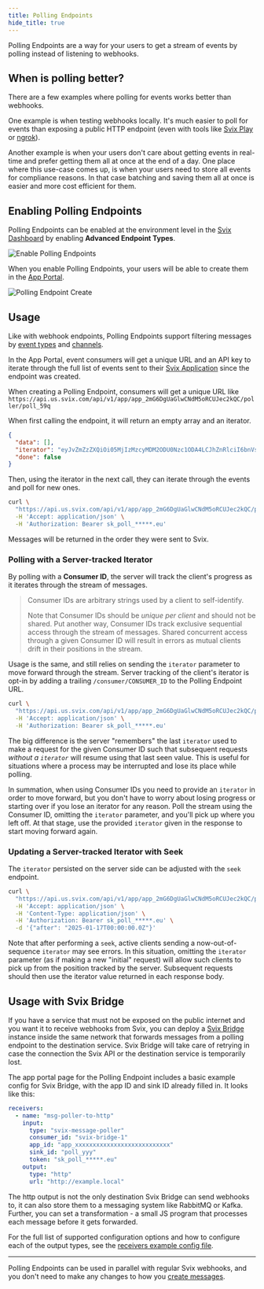 ```yaml
---
title: Polling Endpoints
hide_title: true
---
```



<HeaderWithCopyButton title="Polling Endpoints" sourceMarkdown={RAW} />


Polling Endpoints are a way for your users to get a stream of events by polling instead of listening to webhooks.

## When is polling better?

There are a few examples where polling for events works better than webhooks.

One example is when testing webhooks locally. It's much easier to poll for events than exposing a public HTTP endpoint (even with tools like [Svix Play](/play) or [ngrok](/integrations/ngrok)).

Another example is when your users don't care about getting events in real-time and prefer getting them all at once at the end of a day. One place where this use-case comes up, is when your users need to store all events for compliance reasons. In that case batching and saving them all at once is easier and more cost efficient for them.

## Enabling Polling Endpoints

Polling Endpoints can be enabled at the environment level in the [Svix Dashboard](https://dashboard.svix.com/settings/organization/general-settings) by enabling **Advanced Endpoint Types**.

![Enable Polling Endpoints](../img/advanced-endpoints/advanced-endpoints-setting.png)

When you enable Polling Endpoints, your users will be able to create them in the [App Portal](/app-portal).

![Polling Endpoint Create](../img/advanced-endpoints/polling-endpoint-create.png)

## Usage

Like with webhook endpoints, Polling Endpoints support filtering messages by [event types](/event-types) and [channels](/channels).

In the App Portal, event consumers will get a unique URL and an API key to iterate through the full list of events sent to their [Svix Application](/overview#consumer-applications) since the endpoint was created.

When creating a Polling Endpoint, consumers will get a unique URL like `https://api.us.svix.com/api/v1/app/app_2mG6DgUaGlwCNdM5oRCUJec2kQC/poller/poll_59q`

When first calling the endpoint, it will return an empty array and an iterator.

```json
{
  "data": [],
  "iterator": "eyJvZmZzZXQiOi05MjIzMzcyMDM2ODU0Nzc1ODA4LCJhZnRlciI6bnVsbH0",
  "done": false
}
```

Then, using the iterator in the next call, they can iterate through the events and poll for new ones.

```bash
curl \
  "https://api.us.svix.com/api/v1/app/app_2mG6DgUaGlwCNdM5oRCUJec2kQC/poller/poll_59q?iterator=eyJv..." \
  -H 'Accept: application/json' \
  -H 'Authorization: Bearer sk_poll_*****.eu'
```

Messages will be returned in the order they were sent to Svix.

### Polling with a Server-tracked Iterator

By polling with a **Consumer ID**,  the server will track the client's progress as it iterates through the stream of
messages.

> Consumer IDs are arbitrary strings used by a client to self-identify.
>
> Note that Consumer IDs should be _unique per client_ and should not be shared. Put another way, Consumer IDs track
> exclusive sequential access through the stream of messages.
> Shared concurrent access through a given Consumer ID will result in errors as mutual clients drift in their positions
> in the stream.

Usage is the same, and still relies on sending the `iterator` parameter to move forward through the stream.
Server tracking of the client's iterator is opt-in by adding a trailing `/consumer/CONSUMER_ID` to the Polling Endpoint
URL.

```bash
curl \
  "https://api.us.svix.com/api/v1/app/app_2mG6DgUaGlwCNdM5oRCUJec2kQC/poller/poll_59q/consumer/MY-CONSUMER-ID?iterator=eyJv..." \
  -H 'Accept: application/json' \
  -H 'Authorization: Bearer sk_poll_*****.eu'
```

The big difference is the server "remembers" the last `iterator` used to make a request for the given Consumer ID
such that subsequent requests _without a `iterator`_ will resume using that last seen value.
This is useful for situations where a process may be interrupted and lose its place while polling.

In summation, when using Consumer IDs you need to provide an `iterator` in order to move forward, but you don't have to
worry about losing progress or starting over if you lose an iterator for any reason.
Poll the stream using the Consumer ID, omitting the `iterator` parameter, and you'll pick up where you left off.
At that stage, use the provided `iterator` given in the response to start moving forward again.

### Updating a Server-tracked Iterator with Seek

The `iterator` persisted on the server side can be adjusted with the `seek` endpoint.

```bash
curl \
  "https://api.us.svix.com/api/v1/app/app_2mG6DgUaGlwCNdM5oRCUJec2kQC/poller/poll_59q/consumer/MY-CONSUMER-ID/seek" \
  -H 'Accept: application/json' \
  -H 'Content-Type: application/json' \
  -H 'Authorization: Bearer sk_poll_*****.eu' \
  -d '{"after": "2025-01-17T00:00:00.0Z"}'
```

Note that after performing a `seek`, active clients sending a now-out-of-sequence `iterator` may see errors.
In this situation, omitting the `iterator` parameter (as if making a new "initial" request) will allow such clients
to pick up from the position tracked by the server. Subsequent requests should then use the iterator value returned
in each response body.

## Usage with Svix Bridge

If you have a service that must not be exposed on the public internet and you want it to receive webhooks from Svix, you can deploy a [Svix Bridge] instance inside the same network that
forwards messages from a polling endpoint to the destination service.
Svix Bridge will take care of retrying in case the connection the Svix API
or the destination service is temporarily lost.

The app portal page for the Polling Endpoint includes a basic example config for Svix Bridge,
with the app ID and sink ID already filled in. It looks like this:

```yaml
receivers:
  - name: "msg-poller-to-http"
    input:
      type: "svix-message-poller"
      consumer_id: "svix-bridge-1"
      app_id: "app_xxxxxxxxxxxxxxxxxxxxxxxxxxx"
      sink_id: "poll_yyy"
      token: "sk_poll_*****.eu"
    output:
      type: "http"
      url: "http://example.local"
```

The http output is not the only destination Svix Bridge can send webhooks to,
it can also store them to a messaging system like RabbitMQ or Kafka.
Further, you can set a transformation - a small JS program that processes each message
before it gets forwarded.

For the full list of supported configuration options and how to configure each of the output types,
see the [receivers example config file][example-recv-cfg].

[Svix Bridge]: https://github.com/svix/svix-webhooks-private/tree/main/bridge#readme
[example-recv-cfg]: https://github.com/svix/svix-webhooks/blob/main/bridge/svix-bridge.example.receivers.yaml

---

Polling Endpoints can be used in parallel with regular Svix webhooks, and you don't need to make any changes to how you [create messages](/quickstart#send-a-message).
